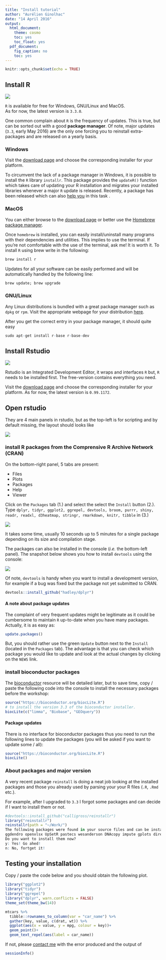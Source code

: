 ```yaml
---
title: "Install tutorial"
author: "Aurélien Ginolhac"
date: "14 April 2016"
output:
  html_document:
    theme: cosmo
    toc: yes
    toc_float: yes
  pdf_document:
    fig_caption: no
    toc: yes
---
```


```r
knitr::opts_chunk$set(echo = TRUE)
```

## Install R

![](img/Rlogo_90.png)

`R` is available for free for Windows, GNU/Linux and MacOS.  
As for now, the latest version is `3.3.0`.

One common complain about `R` is the frequency of updates. This is true, but can be sorted out with a good **package manager**. Of note, major updates (`3.3`, early May 2016) are the only one forcing you to reinstall extra-packages and are released on a yearly basis.

### Windows

Visit the [download page](https://cloud.r-project.org/) and choose the corresponding installer for your platform.

To circumvent the lack of a package manager in Windows, it is possible to install the `R` library
`installr`. This package provides the `updateR()` function which takes care of updating your R installation
and migrates your installed libraries whenever a major `R` update is released. Recently, a package has been released which can also [help you](#reinstallr) in this task .

### MacOS

You can either browse to the [download page](https://cloud.r-project.org/) or better use the [Homebrew package manager](http://brew.sh/).

Once `homebrew` is installed, you can easily install/uninstall many programs with their dependencies and utilities. This implies to use the terminal. If you're not comfortable with the use of the terminal, ask me! It is worth it.
To install `R` using brew write in the following:

```r
brew install r
```

Updates for all your software can be easily performed and will be automatically handled by the following line:
```r
brew update; brew upgrade
```

### GNU/Linux

Any Linux distributions is bundled with a great package manager such as `dpkg` or `rpm`.
Visit the appropriate webpage for your distribution [here](http://cran.us.r-project.org/bin/linux/).

After you get the correct entry in your package manager, it should quite easy
```r
sudo apt-get install r-base r-base-dev
```

## Install Rstudio

![](img/rstudiosticker_110.png)

Rstudio is an Integrated Development Editor, it wraps and interfaces `R` but, `R` needs to be installed first. The free-version contains everything you need.

Visit the [download page](https://www.rstudio.com/products/rstudio/download/) and
choose the corresponding installer for your platform. As for now, the latest version is `0.99.1172`.

## Open rstudio

They are 4 main panels in rstudio, but as the top-left is for scripting and by default missing, the layout should looks like

![](img/rstudio_blank_700.png)

### install R packages from the Comprensive R Archive Network (CRAN)

On the bottom-right panel, 5 tabs are present:

- Files
- Plots
- Packages
- Help
- Viewer

Click on the `Packages` tab (1.) and select the select the `Install` button (2.). Type `dplyr, tidyr, ggplot2, ggrepel, devtools, broom, purrr, shiny, readr, readxl, d3heatmap, stringr, rmarkdown, knitr, tibble` in (3.)


![](img/install_packages_300.png)

It takes some time, usually 10 seconds up to 5 minutes for a single package depending on its size and compilation stage.

The packages can also be installed in the console (*i.e.* the bottom-left panel). The snapshot below shows you how to install `devtools` using the console:

![](img/install_console_200.png)

Of note, `devtools` is handy when you want to install a development version, for example if a bug was fixed 
but the package not yet submitted to CRAN.

```r
devtools::install_github("hadley/dplyr")
```

#### A note about package updates

The complaint of very frequent updates might be legitimate as it could be cumbersome to maintain `R` up-to-date when you have many packages. Actually, it is as easy as:

```r
update.packages()
```

But, you should rather use the green `Update` button next to the `Install` (located in the `Packages` tab). The advantage is that you can check which package you would like to update and look at the actual changes by clicking on the `NEWS` link.

### install bioconductor packages

The [bioconductor](https://www.bioconductor.org/) resource will be detailed later, but to save time, copy / paste the following code into the console to install the necessary packages before the workshop:

```r
source("https://bioconductor.org/biocLite.R")
# to install the version 3.3 of the bioconductor installer.
biocLite(c("limma", "Biobase", "GEOquery"))
```

#### Package updates

There is no interface for bioconductor packages thus you need to run the following lines to update the packages (you will be asked if you want to update some / all):

```r
source("https://bioconductor.org/biocLite.R")
biocLite()
```

<a name="reinstallr"/>

### About packages and major version

A very recent package `reinstall` is doing a neat job looking at the installed packages and those you already used by parsing your your R files (`.R`, `.Rmd` etc.).

For example, after I upgraded to `3.3` I forgot some packages and can decide if I want to install them or not.

```r
#devtools::install_github("calligross/reinstallr")
library("reinstallr")
reinstallr(path = "~/Work/")
The following packages were found in your source files and can be installed from CRAN:
ggdendro openxlsx UpSetR pastecs wesanderson DNAcopy impute gplots directlabels DT GGally purrr ggpmisc VennDiagram blockcluster pheatmap gridSVG cowplot
Do you want to install them now?
y: Yes! Go ahed!
n: No, fortget it!
```

## Testing your installation

Copy / paste the code below and you should obtain the following plot.
```r
library("ggplot2")
library("tidyr")
library("ggrepel")
library("dplyr", warn.conflicts = FALSE)
theme_set(theme_bw(14))

mtcars %>%
  tibble::rownames_to_column(var = "car_name") %>%
  gather(key, value, c(drat, wt)) %>%
  ggplot(aes(x = value, y = mpg, colour = key))+
  geom_point()+
  geom_text_repel(aes(label = car_name))
```

If not, please [contact me](mailto:aurelien.ginolhac@uni.lu) with the error produced and the output of
```r
sessionInfo()
```
